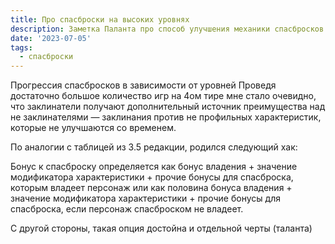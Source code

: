 ```yaml
---
title: Про спасброски на высоких уровнях
description: Заметка Паланта про способ улучшения механики спасбросков.
date: '2023-07-05'
tags:
  - спасброски
---
```


Прогрессия спасбросков в зависимости от уровней
Проведя достаточно большое количество игр на 4ом тире мне стало очевидно, что заклинатели получают дополнительный источник преимущества над не заклинателями — заклинания против не профильных характеристик, которые не улучшаются со временем.

По аналогии с таблицей из 3.5 редакции, родился следующий хак:

Бонус к спасброску определяется как бонус владения + значение модификатора характеристики + прочие бонусы для спасброска, которым владеет персонаж или как половина бонуса владения + значение модификатора характеристики + прочие бонусы для спасброска, если персонаж спасброском не владеет.

С другой стороны, такая опция достойна и отдельной черты (таланта)

